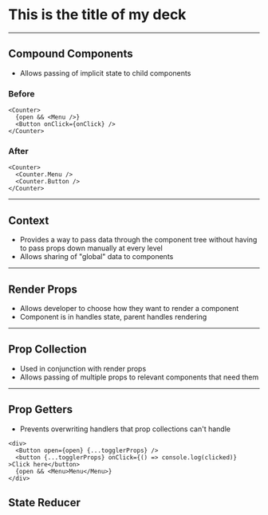 

# This is the title of my deck

---

## Compound Components

- Allows passing of implicit state to child components

### Before
```
<Counter>
  {open && <Menu />}
  <Button onClick={onClick} />
</Counter>
```
### After
```
<Counter>
  <Counter.Menu />
  <Counter.Button />
</Counter>
```

--- 

## Context 

- Provides a way to pass data through the component tree without having to pass props down manually at every level
- Allows sharing of "global" data to components

---

## Render Props

- Allows developer to choose how they want to render a component
- Component is in handles state, parent handles rendering

--- 

## Prop Collection

- Used in conjunction with render props
- Allows passing of multiple props to relevant components that need them

--- 

## Prop Getters

- Prevents overwriting handlers that prop collections can't handle


```
<div>
  <Button open={open} {...togglerProps} />
  <button {...togglerProps} onClick={() => console.log(clicked)} >Click here</button>
  {open && <Menu>Menu</Menu>}
</div>
```

## State Reducer

